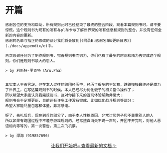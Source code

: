 # 开篇



    感谢各位的支持和帮助，所有规则此时已经结束了最终的整合阶段。观看本篇规则书时，请不要惊慌。这个规则书为现有的所有与pl车卡与了解世界观的所有信息和规则的整合，并没有任何全新的内容的更新。
    感谢的名单与指正的修改的部分我们将会放到[《附录E:感谢名单&更新日志》](./docs/appendix/e)中。

    再次感谢任何为了制作规则书，完善规则书而努力，你们花费了最多的时间和精力去完成这个规则，你们是规则书最大的恩人。

    > by 利斯特-里克特（Aru.Pha）


    其实本人不善言辞，但在本人过往的跑团经历中，经历了很多的不如意，跌跌撞撞最终还是成为了世界主，在写这篇规则书的时候，本人已经尽力优化骰子的相关指令操作了；
    所以希望大家能认真看完规则书，这对你接下来的游玩体验帮助非常大；
    规则书会不定期更新，目前还有许多工作没有完成，比如优化战斗规则等部分；
    希望大家能尽量包容和体量，非常感谢。

    好了，先礼后兵，现在到兵的部分了，由于本人性格原因，非常讨厌鸽子和不尊重别人的人
    所以如果有跑团过程中不遵守游戏规则的，经常擅自消失不说一声的，开团不开完的，对他人恶语相向等等的，第一次警告，第二次飞机票。

    > by 深海（919857696）


<p align="center">
<a href="./docs/advanced/core">
<BigButton>
  让我们开始吧~ 查看最新的文档 <span role="img" aria-label="sparkles">✨</span>
</BigButton>
</a>
</p>
